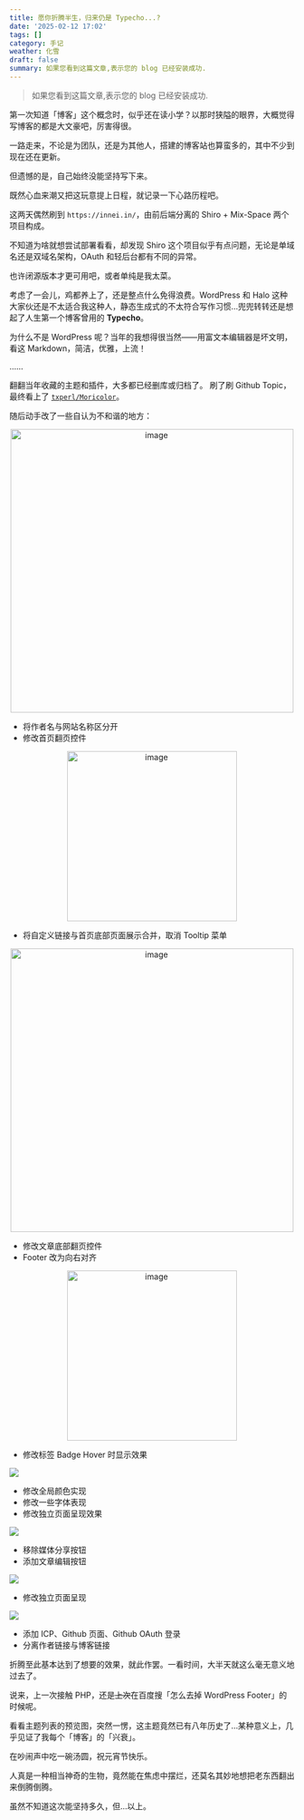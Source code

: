 ```yaml
---
title: 愿你折腾半生，归来仍是 Typecho...?
date: '2025-02-12 17:02'
tags: []
category: 手记
weather: 化雪
draft: false
summary: 如果您看到这篇文章,表示您的 blog 已经安装成功.
---
```


> 如果您看到这篇文章,表示您的 blog 已经安装成功.


第一次知道「博客」这个概念时，似乎还在读小学？以那时狭隘的眼界，大概觉得写博客的都是大文豪吧，厉害得很。

一路走来，不论是为团队，还是为其他人，搭建的博客站也算蛮多的，其中不少到现在还在更新。

但遗憾的是，自己始终没能坚持写下来。

既然心血来潮又把这玩意提上日程，就记录一下心路历程吧。

这两天偶然刷到 `https://innei.in/`，由前后端分离的 Shiro + Mix-Space 两个项目构成。

不知道为啥就想尝试部署看看，却发现 Shiro 这个项目似乎有点问题，无论是单域名还是双域名架构，OAuth 和轻后台都有不同的异常。

也许闭源版本才更可用吧，或者单纯是我太菜。

考虑了一会儿，鸡都养上了，还是整点什么免得浪费。WordPress 和 Halo 这种大家伙还是不太适合我这种人，静态生成式的不太符合写作习惯…兜兜转转还是想起了人生第一个博客曾用的 **Typecho**。

为什么不是 WordPress 呢？当年的我想得很当然——用富文本编辑器是坏文明，看这 Markdown，简洁，优雅，上流！

……

翻翻当年收藏的主题和插件，大多都已经删库或归档了。
刷了刷 Github Topic，最终看上了 [`txperl/Moricolor`](https://github.com/txperl/Moricolor-for-Typecho)。

随后动手改了一些自认为不和谐的地方：

<center><img alt="image" width="500px" src="https://s2.loli.net/2025/02/12/1AWSjgfndN6lLFZ.png"/></center>

- 将作者名与网站名称区分开
- 修改首页翻页控件

<center><img alt="image" width="300px" src="https://s2.loli.net/2025/02/12/d91FSY7GCXOyEIv.png"/></center>

- 将自定义链接与首页底部页面展示合并，取消 Tooltip 菜单

<center><img alt="image" width="500px" src="https://s2.loli.net/2025/02/12/IabfHnRiezh9U5k.png"/></center>

- 修改文章底部翻页控件
- Footer 改为向右对齐

<center><img alt="image" width="300px" src="https://s2.loli.net/2025/02/12/OZFwUATaj8hbQox.png"/></center>

- 修改标签 Badge Hover 时显示效果

![](https://s2.loli.net/2025/02/12/OQvo2AWd16rCg5i.png)

- 修改全局颜色实现
- 修改一些字体表现
- 修改独立页面呈现效果

![](https://s2.loli.net/2025/02/13/rszJ2lZY1G9FLEv.png)

- 移除媒体分享按钮
- 添加文章编辑按钮

![](https://s2.loli.net/2025/02/13/p26iHhdRAOtsPGL.png)

- 修改独立页面呈现

![](https://s2.loli.net/2025/02/13/DfKOFRBtQ8yViXT.png)

- 添加 ICP、Github 页面、Github OAuth 登录
- 分离作者链接与博客链接

折腾至此基本达到了想要的效果，就此作罢。一看时间，大半天就这么毫无意义地过去了。

说来，上一次接触 PHP，还是~~上次~~在百度搜「怎么去掉 WordPress Footer」的时候呢。

看看主题列表的预览图，突然一愣，这主题竟然已有八年历史了…某种意义上，几乎见证了我每个「博客」的「兴衰」。

在吵闹声中吃一碗汤圆，祝元宵节快乐。

人真是一种相当神奇的生物，竟然能在焦虑中摆烂，还莫名其妙地想把老东西翻出来倒腾倒腾。

虽然不知道这次能坚持多久，但…以上。
